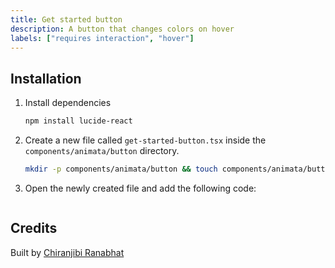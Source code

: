 ```yaml
---
title: Get started button
description: A button that changes colors on hover
labels: ["requires interaction", "hover"]
---
```


<ComponentPreview name="button-get-started-button--docs" />

## Installation

1. Install dependencies
   ```bash
   npm install lucide-react
   ```
2. Create a new file called `get-started-button.tsx` inside the `components/animata/button` directory.

   ```bash
   mkdir -p components/animata/button && touch components/animata/button/get-started-button.tsx
   ```

3. Open the newly created file and add the following code:

   ```jsx file=<rootDir>/animata/button/get-started-button.tsx

   ```

## Credits

Built by [Chiranjibi Ranabhat](https://github.com/chiranjibi10)
